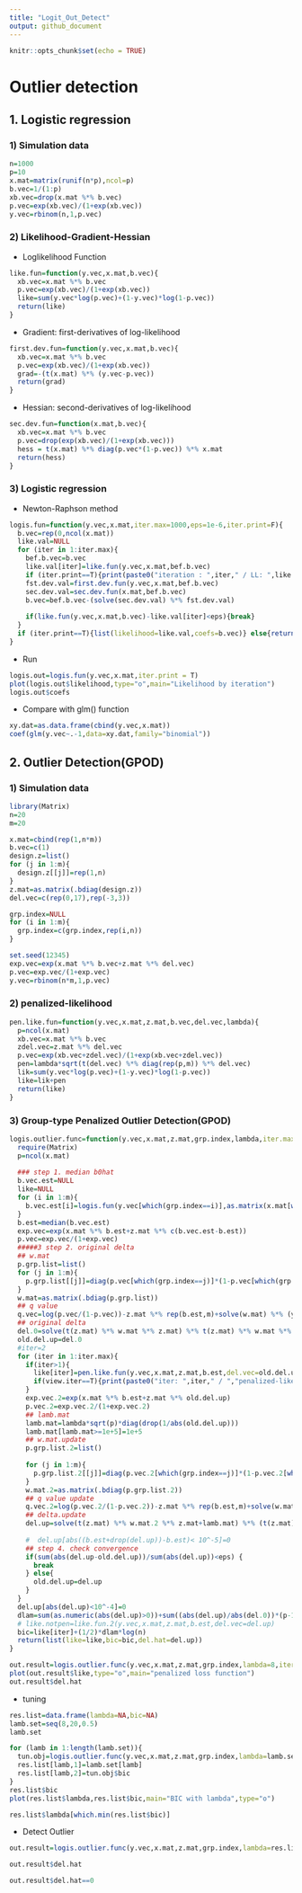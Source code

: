 ```yaml
---
title: "Logit_Out_Detect"
output: github_document
---
```


```r
knitr::opts_chunk$set(echo = TRUE)
```


# **Outlier detection** {.tabset .tabset-pills .tabset-fade}

## **1. Logistic regression**  

### **1) Simulation data**  

```r
n=1000
p=10
x.mat=matrix(runif(n*p),ncol=p)
b.vec=1/(1:p)
xb.vec=drop(x.mat %*% b.vec)
p.vec=exp(xb.vec)/(1+exp(xb.vec))
y.vec=rbinom(n,1,p.vec)
```


### **2) Likelihood-Gradient-Hessian**

- Loglikelihood Function
```r
like.fun=function(y.vec,x.mat,b.vec){
  xb.vec=x.mat %*% b.vec
  p.vec=exp(xb.vec)/(1+exp(xb.vec))
  like=sum(y.vec*log(p.vec)+(1-y.vec)*log(1-p.vec))
  return(like)
}

```

- Gradient: first-derivatives of log-likelihood
```r
first.dev.fun=function(y.vec,x.mat,b.vec){
  xb.vec=x.mat %*% b.vec
  p.vec=exp(xb.vec)/(1+exp(xb.vec))
  grad=-(t(x.mat) %*% (y.vec-p.vec))
  return(grad)
}
```

- Hessian: second-derivatives of log-likelihood
```r

sec.dev.fun=function(x.mat,b.vec){
  xb.vec=x.mat %*% b.vec
  p.vec=drop(exp(xb.vec)/(1+exp(xb.vec)))
  hess = t(x.mat) %*% diag(p.vec*(1-p.vec)) %*% x.mat
  return(hess)
}
```


### **3) Logistic regression**  

- Newton-Raphson method
```r
logis.fun=function(y.vec,x.mat,iter.max=1000,eps=1e-6,iter.print=F){
  b.vec=rep(0,ncol(x.mat))
  like.val=NULL
  for (iter in 1:iter.max){
    bef.b.vec=b.vec
    like.val[iter]=like.fun(y.vec,x.mat,bef.b.vec)
    if (iter.print==T){print(paste0("iteration : ",iter," / LL: ",like.val[iter]))}
    fst.dev.val=first.dev.fun(y.vec,x.mat,bef.b.vec)
    sec.dev.val=sec.dev.fun(x.mat,bef.b.vec)
    b.vec=bef.b.vec-(solve(sec.dev.val) %*% fst.dev.val)
    
    if(like.fun(y.vec,x.mat,b.vec)-like.val[iter]<eps){break}
  }
  if (iter.print==T){list(likelihood=like.val,coefs=b.vec)} else{return(drop(b.vec))}
}
```

- Run 
```r
logis.out=logis.fun(y.vec,x.mat,iter.print = T)
plot(logis.out$likelihood,type="o",main="Likelihood by iteration")
logis.out$coefs

```

- Compare with glm() function
```r
xy.dat=as.data.frame(cbind(y.vec,x.mat))
coef(glm(y.vec~.-1,data=xy.dat,family="binomial"))
```





## **2. Outlier Detection(GPOD)**  

### **1) Simulation data**  
```r

library(Matrix)
n=20
m=20

x.mat=cbind(rep(1,n*m))
b.vec=c(1)
design.z=list()
for (j in 1:m){
  design.z[[j]]=rep(1,n)
}
z.mat=as.matrix(.bdiag(design.z))
del.vec=c(rep(0,17),rep(-3,3))

grp.index=NULL
for (i in 1:m){
  grp.index=c(grp.index,rep(i,n))
}

set.seed(12345)
exp.vec=exp(x.mat %*% b.vec+z.mat %*% del.vec)
p.vec=exp.vec/(1+exp.vec)
y.vec=rbinom(n*m,1,p.vec)
```



### **2) penalized-likelihood**   
```r
pen.like.fun=function(y.vec,x.mat,z.mat,b.vec,del.vec,lambda){
  p=ncol(x.mat)
  xb.vec=x.mat %*% b.vec
  zdel.vec=z.mat %*% del.vec
  p.vec=exp(xb.vec+zdel.vec)/(1+exp(xb.vec+zdel.vec))
  pen=lambda*sqrt(t(del.vec) %*% diag(rep(p,m)) %*% del.vec)
  lik=sum(y.vec*log(p.vec)+(1-y.vec)*log(1-p.vec))
  like=lik+pen
  return(like)
}
```



### **3) Group-type Penalized Outlier Detection(GPOD)**  
```r
logis.outlier.func=function(y.vec,x.mat,z.mat,grp.index,lambda,iter.max=1000,eps=10^-4,view.iter=F){
  require(Matrix)
  p=ncol(x.mat)  
  
  ### step 1. median b0hat  
  b.vec.est=NULL
  like=NULL
  for (i in 1:m){
    b.vec.est[i]=logis.fun(y.vec[which(grp.index==i)],as.matrix(x.mat[which(grp.index==i),]))
  }
  b.est=median(b.vec.est)
  exp.vec=exp(x.mat %*% b.est+z.mat %*% c(b.vec.est-b.est))
  p.vec=exp.vec/(1+exp.vec)
  #####3 step 2. original delta
  ## w.mat 
  p.grp.list=list()
  for (j in 1:m){
    p.grp.list[[j]]=diag(p.vec[which(grp.index==j)]*(1-p.vec[which(grp.index==j)]))
  }
  w.mat=as.matrix(.bdiag(p.grp.list))
  ## q value
  q.vec=log(p.vec/(1-p.vec))-z.mat %*% rep(b.est,m)+solve(w.mat) %*% (y.vec-p.vec)
  ## original delta
  del.0=solve(t(z.mat) %*% w.mat %*% z.mat) %*% t(z.mat) %*% w.mat %*% q.vec
  old.del.up=del.0
  #iter=2
  for (iter in 1:iter.max){
    if(iter>1){
      like[iter]=pen.like.fun(y.vec,x.mat,z.mat,b.est,del.vec=old.del.up,lambda=lambda)
      if(view.iter==T){print(paste0("iter: ",iter," / ","penalized-like: ",like[iter]))}
    }
    exp.vec.2=exp(x.mat %*% b.est+z.mat %*% old.del.up)
    p.vec.2=exp.vec.2/(1+exp.vec.2)
    ## lamb.mat
    lamb.mat=lambda*sqrt(p)*diag(drop(1/abs(old.del.up)))
    lamb.mat[lamb.mat>=1e+5]=1e+5
    ## w.mat.update
    p.grp.list.2=list()
    
    for (j in 1:m){
      p.grp.list.2[[j]]=diag(p.vec.2[which(grp.index==j)]*(1-p.vec.2[which(grp.index==j)]))
    }
    w.mat.2=as.matrix(.bdiag(p.grp.list.2))
    ## q value update
    q.vec.2=log(p.vec.2/(1-p.vec.2))-z.mat %*% rep(b.est,m)+solve(w.mat.2) %*% (y.vec-p.vec.2)
    ## delta.update
    del.up=solve(t(z.mat) %*% w.mat.2 %*% z.mat+lamb.mat) %*% (t(z.mat) %*% w.mat.2 %*% q.vec.2)
    
    #  del.up[abs((b.est+drop(del.up))-b.est)< 10^-5]=0
    ## step 4. check convergence
    if(sum(abs(del.up-old.del.up))/sum(abs(del.up))<eps) {
      break
    } else{
      old.del.up=del.up
    }
  }
  del.up[abs(del.up)<10^-4]=0
  dlam=sum(as.numeric(abs(del.up)>0))+sum((abs(del.up)/abs(del.0))*(p-1))
  # like.notpen=like.fun.2(y.vec,x.mat,z.mat,b.est,del.vec=del.up)
  bic=like[iter]+(1/2)*dlam*log(n)
  return(list(like=like,bic=bic,del.hat=del.up))  
}
```

```r

out.result=logis.outlier.func(y.vec,x.mat,z.mat,grp.index,lambda=8,iter.max=1000,eps=10^-4,view.iter=T)
plot(out.result$like,type="o",main="penalized loss function")
out.result$del.hat
```

- tuning \lambda
```r
res.list=data.frame(lambda=NA,bic=NA)
lamb.set=seq(8,20,0.5)
lamb.set

```

```r
for (lamb in 1:length(lamb.set)){
  tun.obj=logis.outlier.func(y.vec,x.mat,z.mat,grp.index,lambda=lamb.set[lamb],iter.max=1000,eps=10^-4)
  res.list[lamb,1]=lamb.set[lamb]
  res.list[lamb,2]=tun.obj$bic
}
res.list$bic
plot(res.list$lambda,res.list$bic,main="BIC with lambda",type="o")

res.list$lambda[which.min(res.list$bic)]
```

- Detect Outlier
```r

out.result=logis.outlier.func(y.vec,x.mat,z.mat,grp.index,lambda=res.list$lambda[which.min(res.list$bic)],iter.max=1000,eps=10^-4)

out.result$del.hat

out.result$del.hat==0
```


